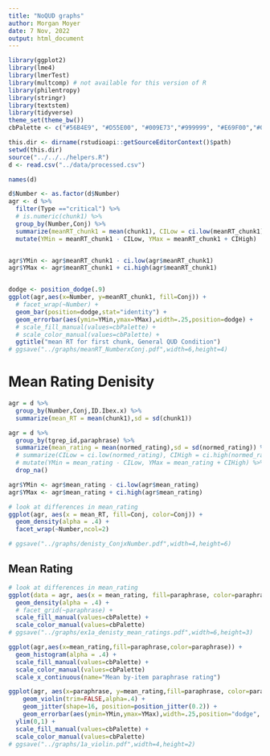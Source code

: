 ```yaml
---
title: "NoQUD graphs"
author: Morgan Moyer
date: 7 Nov, 2022
output: html_document
---
```


```r
library(ggplot2)
library(lme4)
library(lmerTest)
library(multcomp) # not available for this version of R
library(philentropy)
library(stringr)
library(textstem)
library(tidyverse)
theme_set(theme_bw())
cbPalette <- c("#56B4E9", "#D55E00", "#009E73","#999999", "#E69F00","#009E73","#56B4E9", "#D55E00", "#009E73","#999999", "#E69F00","#009E73","#56B4E9", "#D55E00", "#009E73","#999999", "#E69F00","#009E73","#56B4E9", "#D55E00", "#009E73","#999999", "#E69F00","#009E73")
```

```r
this.dir <- dirname(rstudioapi::getSourceEditorContext()$path)
setwd(this.dir)
source("../../../helpers.R")
d <- read.csv("../data/processed.csv")
```

```r
names(d)
```


```r
d$Number <- as.factor(d$Number)
agr <- d %>%
  filter(Type =="critical") %>%
  # is.numeric(chunk1) %>%
  group_by(Number,Conj) %>%
  summarize(meanRT_chunk1 = mean(chunk1), CILow = ci.low(meanRT_chunk1), CIHigh = ci.high(meanRT_chunk1)) %>%
  mutate(YMin = meanRT_chunk1 - CILow, YMax = meanRT_chunk1 + CIHigh)


agr$YMin <- agr$meanRT_chunk1 - ci.low(agr$meanRT_chunk1)
agr$YMax <- agr$meanRT_chunk1 + ci.high(agr$meanRT_chunk1)


dodge <- position_dodge(.9)
ggplot(agr,aes(x=Number, y=meanRT_chunk1, fill=Conj)) +
  # facet_wrap(~Number) +
  geom_bar(position=dodge,stat="identity") +
  geom_errorbar(aes(ymin=YMin,ymax=YMax),width=.25,position=dodge) +
  # scale_fill_manual(values=cbPalette) +
  # scale_color_manual(values=cbPalette) +
  ggtitle("mean RT for first chunk, General QUD Condition")
# ggsave("../graphs/meanRT_NumberxConj.pdf",width=6,height=4)
```

# Mean Rating Denisity
```r
agr = d %>%
  group_by(Number,Conj,ID.Ibex.x) %>%
  summarize(mean_RT = mean(chunk1),sd = sd(chunk1))
```


```r
agr = d %>%
  group_by(tgrep_id,paraphrase) %>%
  summarize(mean_rating = mean(normed_rating),sd = sd(normed_rating)) %>% 
  # summarize(CILow = ci.low(normed_rating), CIHigh = ci.high(normed_rating)) %>%
  # mutate(YMin = mean_rating - CILow, YMax = mean_rating + CIHigh) %>%
  drop_na()

agr$YMin <- agr$mean_rating - ci.low(agr$mean_rating)
agr$YMax <- agr$mean_rating + ci.high(agr$mean_rating)
```

```r
# look at differences in mean_rating
ggplot(agr, aes(x = mean_RT, fill=Conj, color=Conj)) +
  geom_density(alpha = .4) +
  facet_wrap(~Number,ncol=2)

# ggsave("../graphs/denisty_ConjxNumber.pdf",width=4,height=6)
```

## Mean Rating
```r
# look at differences in mean_rating
ggplot(data = agr, aes(x = mean_rating, fill=paraphrase, color=paraphrase)) +
  geom_density(alpha = .4) +
  # facet_grid(~paraphrase) +
  scale_fill_manual(values=cbPalette) +
  scale_color_manual(values=cbPalette)
# ggsave("../graphs/ex1a_denisty_mean_ratings.pdf",width=6,height=3)
```

```r
ggplot(agr,aes(x=mean_rating,fill=paraphrase,color=paraphrase)) +
  geom_histogram(alpha = .4) +
  scale_fill_manual(values=cbPalette) +
  scale_color_manual(values=cbPalette)
  scale_x_continuous(name="Mean by-item paraphrase rating") 

```



```r
ggplot(agr, aes(x=paraphrase, y=mean_rating,fill=paraphrase, color=paraphrase)) + 
    geom_violin(trim=FALSE,alpha=.4) +
    geom_jitter(shape=16, position=position_jitter(0.2)) +
    geom_errorbar(aes(ymin=YMin,ymax=YMax),width=.25,position="dodge", show.legend = FALSE) +
  ylim(0,1) +
  scale_fill_manual(values=cbPalette) +
  scale_color_manual(values=cbPalette)
# ggsave("../graphs/1a_violin.pdf",width=4,height=2)
```


